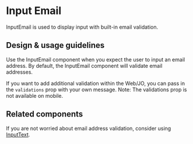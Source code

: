 
<Meta title="Components/Forms and Inputs/InputEmail" />

# Input Email

InputEmail is used to display input with built-in email validation.

## Design & usage guidelines

Use the InputEmail component when you expect the user to input an email address.
By default, the InputEmail component will validate email addresses.

If you want to add additional validation within the Web/JO, you can pass in the
`validations` prop with your own message. Note: The validations prop is not
available on mobile.

## Related components

If you are not worried about email address validation, consider using
[InputText](../?path=/docs/components-forms-and-inputs-inputtext--docs).
